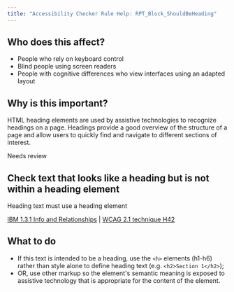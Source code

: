 ```yaml
---
title: "Accessibility Checker Rule Help: RPT_Block_ShouldBeHeading"
---
```


<div className="toolHelp">
<Row>
<Column colLg={5} colMd={3} colSm={4} className="toolLeft">

## Who does this affect?

* People who rely on keyboard control
* Blind people using screen readers
* People with cognitive differences who view interfaces using an adapted layout

## Why is this important?

HTML heading elements are used by assistive technologies to recognize headings on a page. Headings provide a good overview of the structure of a page and allow users to quickly find and navigate to different sections of interest.

</Column>
<Column colLg={11} colMd={5} colSm={4} className="toolMain">

<div className="level-violation">
Needs review
</div>

## Check text that looks like a heading but is not within a heading element
Heading text must use a heading element

[IBM 1.3.1 Info and Relationships](https://www.ibm.com/able/guidelines/ci162/info_and_relationships.html) | [WCAG 2.1 technique H42](https://www.w3.org/WAI/WCAG21/Techniques/html/H42)

<div id="elementLocation">
</div>

## What to do

 * If this text is intended to be a heading, use the `<h>` elements (h1-h6) rather than style alone to define heading text (e.g. `<h2>Section 1</h2>`);
 * OR, use other markup so the element's semantic meaning is exposed to assistive technology that is appropriate for the content of the element.

</Column>
</Row>
</div>

